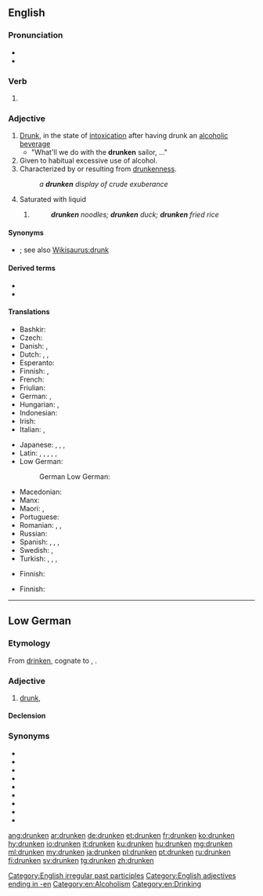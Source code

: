 {{also|Drunken}}
==English==

===Pronunciation===
* {{audio|en-us-drunken.ogg|Audio (US)|lang=en}}
* {{rhymes|ʌŋkən|lang=en}}

===Verb===
{{head|en|past participle}}

# {{form of|Alternative past participle|drink|lang=en}}

===Adjective===
{{en-adj}}

# [[drunk|Drunk]], in the state of [[intoxication]] after having drunk an [[alcohol]]ic [[beverage]]
#* "What'll we do with the '''drunken''' sailor, ..."
# Given to habitual excessive use of alcohol.
# Characterized by or resulting from [[drunkenness]].
#: ''a '''drunken''' display of crude exuberance''
# {{lb|en|obsolete}} Saturated with liquid
## {{non-gloss definition|Applied to various spicy stir-fried dishes in Asian cuisine.}}
##: '''''drunken''' noodles; '''drunken''' duck; '''drunken''' fried rice''

====Synonyms====
* {{l|en|drunk}}; see also [[Wikisaurus:drunk]]

====Derived terms====
* {{l|en|drunken noodles}}
* {{l|en|drunken shrimp}}

====Translations====
{{trans-top|In the state of alcoholic intoxication}}
* Bashkir: {{t|ba|иҫерек|sc=Cyrl}}
* Czech: {{t+|cs|opilý}}
* Danish: {{t+|da|beruset}}, {{t+|da|fuld}}
* Dutch: {{t+|nl|dronken}}, {{t+|nl|zat}}, {{t+|nl|beschonken}}
* Esperanto: {{t+|eo|ebria}}
* Finnish: {{t+|fi|humalainen}}, {{t+|fi|juopunut}}
* French: {{t+|fr|ivre}}
* Friulian: {{t|fur|bevût}}
* German: {{t+|de|betrunken}}, {{t|de|trunken}}
* Hungarian: {{t+|hu|részeg}}, {{t+|hu|ittas}}
* Indonesian: {{t+|id|mabuk}}
* Irish: {{t|ga|meisciúil}}
* Italian: {{t+|it|ubriaco}}, {{t+|it|ebbro}}
{{trans-mid}}
* Japanese: {{t|ja|酔っ払い|tr=[[よっぱらい]], yopparai|sc=Jpan}}, {{t|ja|酔っ払う|tr=[[よっぱらう]], yopparau|sc=Jpan}}, {{t+|ja|酔い|tr=[[よい]], yoi|sc=Jpan}}, {{t+|ja|酔う|tr=[[よう]], you|sc=Jpan}}
* Latin: {{t|la|ēbrius|m}}, {{t|la|ēbria|f}}, {{t|la|ēbrium|n}}, {{t|la|pōtus|m}}, {{t|la|-pota|f|alt=pōta}}, {{t|la|pōtum|n}}
* Low German:
*: German Low German: {{t|nds-de|bedrunken}}
* Macedonian: {{t|mk|пијан|m|tr=píjan}}
* Manx: {{t|gv|meshtoil}}
* Maori: {{t|mi|haurangi}}, {{t|mi|porohaurangi}}
* Portuguese: {{t+|pt|bêbado|m}}
* Romanian: {{t+|ro|beat}}, {{t+|ro|băut}}, {{t+|ro|îmbătat}}
* Russian: {{t+|ru|пья́ный}}
* Spanish: {{t+|es|borracho|m}}, {{t|es|borracha|f}}, {{t+|es|borrachos|m-p}}, {{t|es|borrachas|f-p}}
* Swedish: {{t+|sv|drucken}}, {{t+|sv|full}}
* Turkish: {{t+|tr|sarhoş}}, {{t+|tr|esrik}}, {{t+|tr|içkili}}, {{t+|tr|küplü}} {{qualifier|slang}}
{{trans-bottom}}

{{trans-top|given to habitual excessive use of alcohol}}
* Finnish: {{t+|fi|juopotteleva}}
{{trans-mid}}
{{trans-bottom}}

{{trans-top|characterized by or resulting from drunkenness}}
* Finnish: {{t+|fi|humalainen}}
{{trans-mid}}
{{trans-bottom}}

[[Category:English irregular past participles]]
[[Category:English adjectives ending in -en]]
[[Category:en:Alcoholism]]
[[Category:en:Drinking]]

----

==Low German==

===Etymology===
From [[drinken]], cognate to {{cog|en|drunken}}, {{cog|nl|dronken}}.

===Adjective===
{{head|nds|adjective|comparative|drunkener|superlative|drunkenst}}

# [[drunk]], {{l|en|drunken}}

====Declension====
{{nds-decl-adj5|head=drunken|drunken|Drunken|drunkener|drunkenst|Drunkenst}}

===Synonyms===
* {{l|nds|duun}}
* {{l|nds|bedrunken}}
* {{l|nds|anduunt}}
* {{l|nds|dick}}
* {{l|nds|drietendick}}
* {{l|nds|besapen}}
* {{l|nds|betüdelt}}
* {{l|nds|vull}}
* {{l|nds|benusselt}}

[[ang:drunken]]
[[ar:drunken]]
[[de:drunken]]
[[et:drunken]]
[[fr:drunken]]
[[ko:drunken]]
[[hy:drunken]]
[[io:drunken]]
[[it:drunken]]
[[ku:drunken]]
[[hu:drunken]]
[[mg:drunken]]
[[ml:drunken]]
[[my:drunken]]
[[ja:drunken]]
[[pl:drunken]]
[[pt:drunken]]
[[ru:drunken]]
[[fi:drunken]]
[[sv:drunken]]
[[tg:drunken]]
[[zh:drunken]]